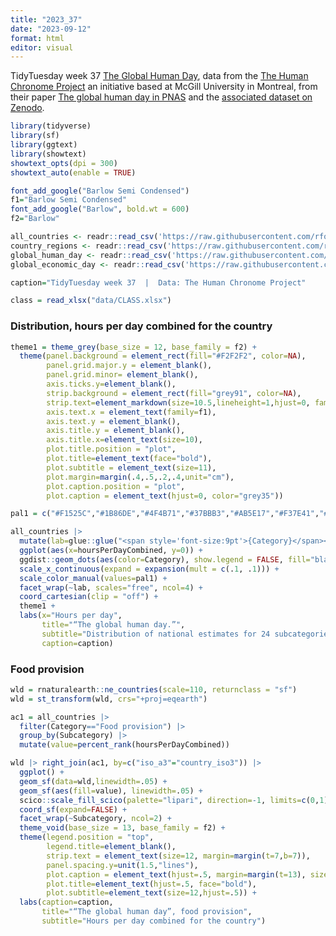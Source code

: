 ```yaml
---
title: "2023_37"
date: "2023-09-12"
format: html
editor: visual
---
```


TidyTuesday week 37 [The Global Human Day](https://github.com/rfordatascience/tidytuesday/blob/master/data/2023/2023-09-12/readme.md), data from the [The Human Chronome Project](https://www.humanchronome.org/) an initiative based at McGill University in Montreal, from their paper [The global human day in PNAS](https://www.pnas.org/doi/10.1073/pnas.2219564120#sec-2) and the [associated dataset on Zenodo](https://zenodo.org/record/8040631).

```r
library(tidyverse)
library(sf)
library(ggtext)
library(showtext)
showtext_opts(dpi = 300)
showtext_auto(enable = TRUE)
```

```r
font_add_google("Barlow Semi Condensed")
f1="Barlow Semi Condensed"
font_add_google("Barlow", bold.wt = 600)
f2="Barlow"
```

```r
all_countries <- readr::read_csv('https://raw.githubusercontent.com/rfordatascience/tidytuesday/master/data/2023/2023-09-12/all_countries.csv')
country_regions <- readr::read_csv('https://raw.githubusercontent.com/rfordatascience/tidytuesday/master/data/2023/2023-09-12/country_regions.csv')
global_human_day <- readr::read_csv('https://raw.githubusercontent.com/rfordatascience/tidytuesday/master/data/2023/2023-09-12/global_human_day.csv')
global_economic_day <- readr::read_csv('https://raw.githubusercontent.com/rfordatascience/tidytuesday/master/data/2023/2023-09-12/global_economic_activity.csv')

caption="TidyTuesday week 37  |  Data: The Human Chronome Project"

class = read_xlsx("data/CLASS.xlsx")
```

### Distribution, hours per day combined for the country

```r
theme1 = theme_grey(base_size = 12, base_family = f2) +
  theme(panel.background = element_rect(fill="#F2F2F2", color=NA),
        panel.grid.major.y = element_blank(),
        panel.grid.minor= element_blank(),
        axis.ticks.y=element_blank(),
        strip.background = element_rect(fill="grey91", color=NA),
        strip.text=element_markdown(size=10.5,lineheight=1,hjust=0, family=f1, margin=margin(rep(2,4))),
        axis.text.x = element_text(family=f1),
        axis.text.y = element_blank(),
        axis.title.y = element_blank(),
        axis.title.x=element_text(size=10),
        plot.title.position = "plot",
        plot.title=element_text(face="bold"),
        plot.subtitle = element_text(size=11),
        plot.margin=margin(.4,.5,.2,.4,unit="cm"),
        plot.caption.position = "plot",
        plot.caption = element_text(hjust=0, color="grey35")) 
```

```r
pal1 = c("#F1525C","#1B86DE","#4F4B71","#37BBB3","#AB5E17","#F37E41","#3491A3","#DFA943")
```

```r
all_countries |>
  mutate(lab=glue::glue("<span style='font-size:9pt'>{Category}</span><br>{Subcategory}")) |>
  ggplot(aes(x=hoursPerDayCombined, y=0)) +
  ggdist::geom_dots(aes(color=Category), show.legend = FALSE, fill="black") +
  scale_x_continuous(expand = expansion(mult = c(.1, .1))) +
  scale_color_manual(values=pal1) +
  facet_wrap(~lab, scales="free", ncol=4) +
  coord_cartesian(clip = "off") +
  theme1 +
  labs(x="Hours per day",
       title="“The global human day.”",
       subtitle="Distribution of national estimates for 24 subcategories.",
       caption=caption)
```

### Food provision

```r
wld = rnaturalearth::ne_countries(scale=110, returnclass = "sf")
wld = st_transform(wld, crs="+proj=eqearth")

ac1 = all_countries |> 
  filter(Category=="Food provision") |>
  group_by(Subcategory) |>
  mutate(value=percent_rank(hoursPerDayCombined))
```

```r
wld |> right_join(ac1, by=c("iso_a3"="country_iso3")) |>
  ggplot() +
  geom_sf(data=wld,linewidth=.05) +
  geom_sf(aes(fill=value), linewidth=.05) +
  scico::scale_fill_scico(palette="lipari", direction=-1, limits=c(0,1), breaks=c(0,1), labels=c("Less","More"), guide=guide_colorbar(title.position = "top",barwidth=unit(8,"lines"), barheight = unit(.5,"lines"))) +
  coord_sf(expand=FALSE) +
  facet_wrap(~Subcategory, ncol=2) +
  theme_void(base_size = 13, base_family = f2) +
  theme(legend.position = "top",
        legend.title=element_blank(),
        strip.text = element_text(size=12, margin=margin(t=7,b=7)),
        panel.spacing.y=unit(1.5,"lines"),
        plot.caption = element_text(hjust=.5, margin=margin(t=13), size=10, color="grey35"),
        plot.title=element_text(hjust=.5, face="bold"),
        plot.subtitle=element_text(size=12,hjust=.5)) +
  labs(caption=caption,
       title="“The global human day”, food provision",
       subtitle="Hours per day combined for the country")
```
